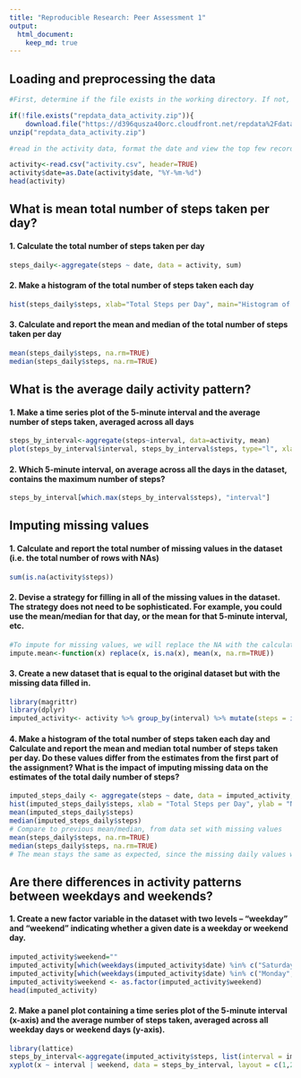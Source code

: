 ```yaml
---
title: "Reproducible Research: Peer Assessment 1"
output: 
  html_document:
    keep_md: true
---
```



## Loading and preprocessing the data
```r
#First, determine if the file exists in the working directory. If not, download the file. Then unzip.

if(!file.exists("repdata_data_activity.zip")){
    download.file("https://d396qusza40orc.cloudfront.net/repdata%2Fdata%2Factivity.zip","repdata_data_activity.zip")}
unzip("repdata_data_activity.zip")
```

```r
#read in the activity data, format the date and view the top few records

activity<-read.csv("activity.csv", header=TRUE)
activity$date=as.Date(activity$date, "%Y-%m-%d")
head(activity)
```

## What is mean total number of steps taken per day?

#### 1. Calculate the total number of steps taken per day
```r
steps_daily<-aggregate(steps ~ date, data = activity, sum)
```

#### 2. Make a histogram of the total number of steps taken each day
```r
hist(steps_daily$steps, xlab="Total Steps per Day", main="Histogram of Steps per Day")
```

#### 3. Calculate and report the mean and median of the total number of steps taken per day
```r
mean(steps_daily$steps, na.rm=TRUE)
median(steps_daily$steps, na.rm=TRUE)
```

## What is the average daily activity pattern?

#### 1. Make a time series plot of the 5-minute interval and the average number of steps taken, averaged across all days
```r
steps_by_interval<-aggregate(steps~interval, data=activity, mean)
plot(steps_by_interval$interval, steps_by_interval$steps, type="l", xlab="Five-minute Interval", ylab="Average steps per Interval", main="Daily Average Steps by 5-minute Interval")
```

#### 2. Which 5-minute interval, on average across all the days in the dataset, contains the maximum number of steps?
```r
steps_by_interval[which.max(steps_by_interval$steps), "interval"]
```

## Imputing missing values

#### 1. Calculate and report the total number of missing values in the dataset (i.e. the total number of rows with NAs)
```r
sum(is.na(activity$steps))
```

#### 2. Devise a strategy for filling in all of the missing values in the dataset. The strategy does not need to be sophisticated. For example, you could use the mean/median for that day, or the mean for that 5-minute interval, etc.
```r
#To impute for missing values, we will replace the NA with the calculated mean for that particular 5-minute interval
impute.mean<-function(x) replace(x, is.na(x), mean(x, na.rm=TRUE))
```

#### 3. Create a new dataset that is equal to the original dataset but with the missing data filled in.
```r
library(magrittr)
library(dplyr)
imputed_activity<- activity %>% group_by(interval) %>% mutate(steps = impute.mean(steps))
```

#### 4. Make a histogram of the total number of steps taken each day and Calculate and report the mean and median total number of steps taken per day. Do these values differ from the estimates from the first part of the assignment? What is the impact of imputing missing data on the estimates of the total daily number of steps?
```r
imputed_steps_daily <- aggregate(steps ~ date, data = imputed_activity, sum)
hist(imputed_steps_daily$steps, xlab = "Total Steps per Day", ylab = "Number of Days", main = "Steps per Day with imputed data")
mean(imputed_steps_daily$steps)
median(imputed_steps_daily$steps)
# Compare to previous mean/median, from data set with missing values
mean(steps_daily$steps, na.rm=TRUE)
median(steps_daily$steps, na.rm=TRUE)
# The mean stays the same as expected, since the missing daily values were replaced with the mean. The median drew closer to the mean, as the missing values were replaced with the mean.
```

## Are there differences in activity patterns between weekdays and weekends?
#### 1. Create a new factor variable in the dataset with two levels – “weekday” and “weekend” indicating whether a given date is a weekday or weekend day.
```r
imputed_activity$weekend=""
imputed_activity[which(weekdays(imputed_activity$date) %in% c("Saturday","Sunday")), "weekend"]<-"weekend"
imputed_activity[which(weekdays(imputed_activity$date) %in% c("Monday","Tuesday","Wednesday","Thursday","Friday")), "weekend"]<-"weekday"
imputed_activity$weekend <- as.factor(imputed_activity$weekend)
head(imputed_activity)
```


#### 2. Make a panel plot containing a time series plot of the 5-minute interval (x-axis) and the average number of steps taken, averaged across all weekday days or weekend days (y-axis). 
```r
library(lattice)
steps_by_interval<-aggregate(imputed_activity$steps, list(interval = imputed_activity$interval, weekend = imputed_activity$weekend), mean)
xyplot(x ~ interval | weekend, data = steps_by_interval, layout = c(1,2), type = "l", ylab = "Number of steps")
```
